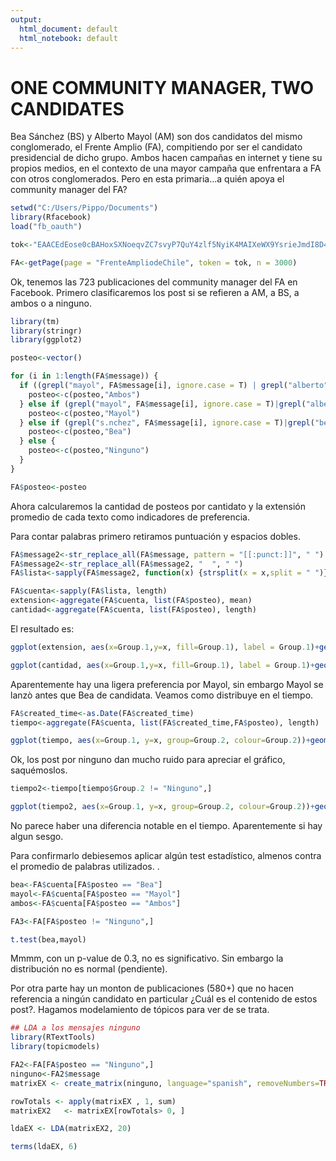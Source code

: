 ---
output:
  html_document: default
  html_notebook: default
---

# ONE COMMUNITY MANAGER, TWO CANDIDATES


Bea Sánchez (BS) y Alberto Mayol (AM) son dos candidatos del mismo conglomerado, el Frente Amplio (FA), compitiendo por ser el candidato presidencial de dicho grupo. Ambos hacen campañas en internet y tiene su propios medios, en el contexto de una mayor campaña que enfrentara a FA con otros conglomerados. Pero en esta primaria...a quién apoya el community manager del FA?

```{r,include=FALSE}
setwd("C:/Users/Pippo/Documents")
library(Rfacebook)
load("fb_oauth")

tok<-"EAACEdEose0cBAHoxSXNoeqvZC7svyP7QuY4zlf5NyiK4MAIXeWX9YsrieJmdI8D4DwEHEQOtfgCeg45bAQalwqFIRE5YZBqcV9ZAqGjMgeZCFjyV7xW1mCidB6hupkAZCNI1dctByJ9FBoYUPtqkYwQTRCxh5WbT05fp06dZCvztWA5XP05mAFdSG1RblZBB4QZD"

FA<-getPage(page = "FrenteAmpliodeChile", token = tok, n = 3000)

```

Ok, tenemos las 723 publicaciones del community manager del FA en Facebook. Primero clasificaremos los post si se refieren a AM, a BS, a ambos o a ninguno.

```{r,include=FALSE}
library(tm)
library(stringr)
library(ggplot2)

```
```{r}
posteo<-vector()

for (i in 1:length(FA$message)) {
  if ((grepl("mayol", FA$message[i], ignore.case = T) | grepl("alberto", FA$message[i], ignore.case = T)) && (grepl("bea", FA$message[i], ignore.case = T) | grepl("s.nchez", FA$message[i], ignore.case = T))) {
    posteo<-c(posteo,"Ambos")
  } else if (grepl("mayol", FA$message[i], ignore.case = T)|grepl("alberto", FA$message[i], ignore.case = T)) {
    posteo<-c(posteo,"Mayol")
  } else if (grepl("s.nchez", FA$message[i], ignore.case = T)|grepl("bea", FA$message[i], ignore.case = T)) {
    posteo<-c(posteo,"Bea")
  } else {
    posteo<-c(posteo,"Ninguno")
  }
}

FA$posteo<-posteo


```

Ahora calcularemos la cantidad de posteos por cantidato y la extensión promedio de cada texto como indicadores de preferencia.

Para contar palabras primero retiramos puntuación y espacios dobles.

```{r}

FA$message2<-str_replace_all(FA$message, pattern = "[[:punct:]]", " ")
FA$message2<-str_replace_all(FA$message2, "  ", " ")
FA$lista<-sapply(FA$message2, function(x) {strsplit(x = x,split = " ")})

FA$cuenta<-sapply(FA$lista, length)
extension<-aggregate(FA$cuenta, list(FA$posteo), mean)
cantidad<-aggregate(FA$cuenta, list(FA$posteo), length)
```

El resultado es:

```{r}
ggplot(extension, aes(x=Group.1,y=x, fill=Group.1), label = Group.1)+geom_col()+ xlab("Candidato") + ylab("Palabras promedio por post")+ geom_text(aes(label=round(x,2)), color= "white", vjust=1.2)
```

```{r}
ggplot(cantidad, aes(x=Group.1,y=x, fill=Group.1), label = Group.1)+geom_col()+ xlab("Candidato") + ylab("Cantidad de post")+ geom_text(aes(label=round(x,2)), color= "white", vjust=1.2)
```

Aparentemente hay una ligera preferencia por Mayol, sin embargo Mayol se lanzò antes que Bea de candidata. Veamos como distribuye en el tiempo.

```{r}
FA$created_time<-as.Date(FA$created_time)
tiempo<-aggregate(FA$cuenta, list(FA$created_time,FA$posteo), length)
```

```{r}
ggplot(tiempo, aes(x=Group.1, y=x, group=Group.2, colour=Group.2))+geom_line()+ xlab("Candidato") + ylab("Cantidad de post")
```
Ok, los post por ninguno dan mucho ruido para apreciar el gráfico, saquémoslos.

```{r}
tiempo2<-tiempo[tiempo$Group.2 != "Ninguno",]

ggplot(tiempo2, aes(x=Group.1, y=x, group=Group.2, colour=Group.2))+geom_line()+ xlab("Candidato") + ylab("Cantidad de post")

```
 No parece haber una diferencia notable en el tiempo. Aparentemente si hay algun sesgo.
 
 
Para confirmarlo debiesemos aplicar algún test estadístico, almenos contra el promedio de palabras utilizados.
.
```{r}
bea<-FA$cuenta[FA$posteo == "Bea"]
mayol<-FA$cuenta[FA$posteo == "Mayol"]
ambos<-FA$cuenta[FA$posteo == "Ambos"]

FA3<-FA[FA$posteo != "Ninguno",]

t.test(bea,mayol)
```

Mmmm, con un p-value de 0.3, no es significativo. Sin embargo la distribución no es normal (pendiente).

Por otra parte hay un monton de publicaciones (580+) que no hacen referencia a ningún candidato en particular ¿Cuál es el contenido de estos post?. Hagamos modelamiento de tópicos para ver de se trata.

```{r}
## LDA a los mensajes ninguno
library(RTextTools)
library(topicmodels)

FA2<-FA[FA$posteo == "Ninguno",]
ninguno<-FA2$message
matrixEX <- create_matrix(ninguno, language="spanish", removeNumbers=TRUE, stemWords=F, removeStopwords = T, stripWhitespace = T, weighting = tm::weightTf)

rowTotals <- apply(matrixEX , 1, sum)
matrixEX2   <- matrixEX[rowTotals> 0, ]

ldaEX <- LDA(matrixEX2, 20)

```

```{r}
terms(ldaEX, 6)
```




